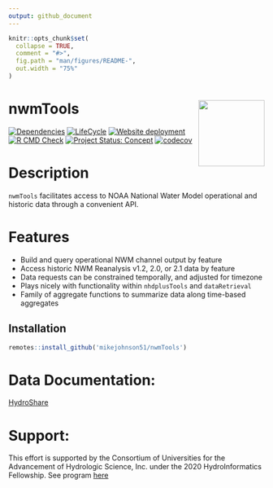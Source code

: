 ```yaml
---
output: github_document
---
```


<!-- README.md is generated from README.Rmd. Please edit that file -->

```r
knitr::opts_chunk$set(
  collapse = TRUE,
  comment = "#>",
  fig.path = "man/figures/README-",
  out.width = "75%"
)
```

# nwmTools <img src="man/figures/logo.png" width=130 height = 130 align="right" />

<!-- badges: start -->
[![Dependencies](https://img.shields.io/badge/dependencies-11/65-red?style=flat)](#)
[![LifeCycle](man/figures/lifecycle/lifecycle-experimental.svg)](https://lifecycle.r-lib.org/articles/stages.html#experimental)
[![Website deployment](https://github.com/mikejohnson51/nwmTools/actions/workflows/pkgdown.yaml/badge.svg)](https://github.com/mikejohnson51/nwmTools/actions/workflows/pkgdown.yaml)
[![R CMD Check](https://github.com/mikejohnson51/nwmTools/actions/workflows/R-CMD-check.yaml/badge.svg)](https://github.com/mikejohnson51/nwmTools/actions/workflows/R-CMD-check.yaml)
[![Project Status: Concept](https://www.repostatus.org/badges/latest/concept.svg)](https://www.repostatus.org/#concept)
[![codecov](https://codecov.io/gh/mikejohnson51/nwmTools/branch/master/graph/badge.svg?token=H5YHXYZ1WH)](https://codecov.io/gh/mikejohnson51/nwmTools)
<!-- badges: end -->

# Description

`nwmTools` facilitates access to NOAA National Water Model operational and historic data through a convenient API.

# Features

 * Build and query operational NWM channel output by feature
 * Access historic NWM Reanalysis v1.2, 2.0, or 2.1 data by feature 
 * Data requests can be constrained temporally, and adjusted for timezone
 * Plays nicely with functionality within `nhdplusTools` and `dataRetrieval`
 * Family of aggregate functions to summarize data along time-based aggregates
 
## Installation

```r
remotes::install_github('mikejohnson51/nwmTools')
```


# Data Documentation:

[HydroShare](https://www.hydroshare.org/resource/89b0952512dd4b378dc5be8d2093310f/)

# Support:

This effort is supported by the Consortium of Universities for the Advancement of Hydrologic Science, Inc. under the 2020 HydroInformatics Fellowship. See program [here](https://www.cuahsi.org/data-models/hydroinformatics-innovation-fellowship/)

